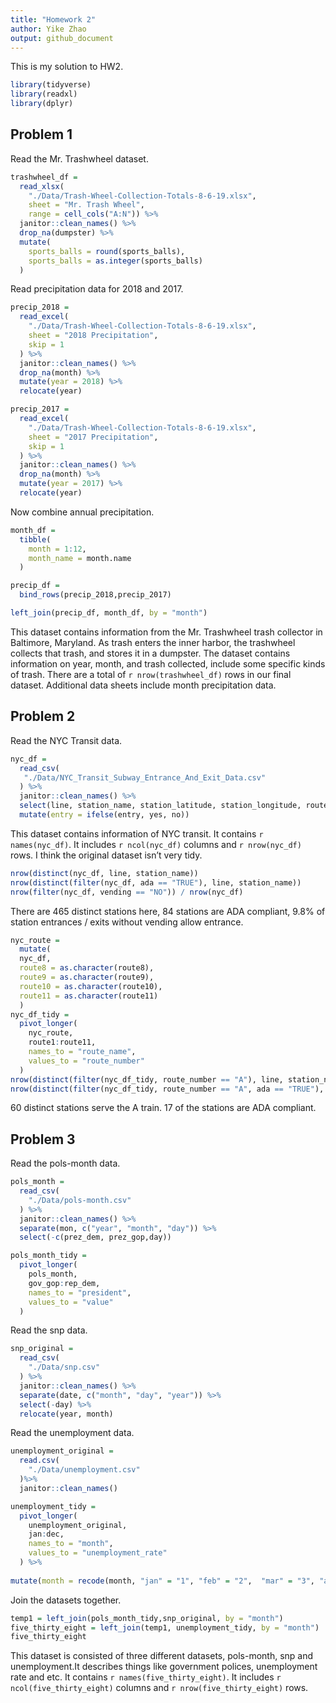 ```yaml
---
title: "Homework 2"
author: Yike Zhao
output: github_document
---
```


This is my solution to HW2.

```r
library(tidyverse)
library(readxl)
library(dplyr)
```

## Problem 1

Read the Mr. Trashwheel dataset.

```r
trashwheel_df =
  read_xlsx(
    "./Data/Trash-Wheel-Collection-Totals-8-6-19.xlsx",
    sheet = "Mr. Trash Wheel",
    range = cell_cols("A:N")) %>% 
  janitor::clean_names() %>% 
  drop_na(dumpster) %>%
  mutate(
    sports_balls = round(sports_balls),
    sports_balls = as.integer(sports_balls)
  )
```

Read precipitation data for 2018 and 2017.
```r
precip_2018 = 
  read_excel(
    "./Data/Trash-Wheel-Collection-Totals-8-6-19.xlsx",
    sheet = "2018 Precipitation",
    skip = 1
  ) %>%
  janitor::clean_names() %>%
  drop_na(month) %>%
  mutate(year = 2018) %>%
  relocate(year)

precip_2017 = 
  read_excel(
    "./Data/Trash-Wheel-Collection-Totals-8-6-19.xlsx",
    sheet = "2017 Precipitation",
    skip = 1
  ) %>%
  janitor::clean_names() %>%
  drop_na(month) %>%
  mutate(year = 2017) %>%
  relocate(year)
```

Now combine annual precipitation.

```r
month_df = 
  tibble(
    month = 1:12,
    month_name = month.name
  )

precip_df = 
  bind_rows(precip_2018,precip_2017)

left_join(precip_df, month_df, by = "month")
```
This dataset contains information from the Mr. Trashwheel trash collector in Baltimore, Maryland. As trash enters the inner harbor, the trashwheel collects that trash, and stores it in a dumpster. The dataset contains information on year, month, and trash collected, include some specific kinds of trash. There are a total of `r nrow(trashwheel_df)` rows in our final dataset. Additional data sheets include month precipitation data. 

## Problem 2

Read the NYC Transit data.

```r
nyc_df = 
  read_csv(
   "./Data/NYC_Transit_Subway_Entrance_And_Exit_Data.csv"
  ) %>%
  janitor::clean_names() %>%
  select(line, station_name, station_latitude, station_longitude, route1, route2, route3, route4, route5, route6, route7, route8, route9, route10, route11, entry, vending, entrance_type, ada) %>%
  mutate(entry = ifelse(entry, yes, no))
```

This dataset contains information of NYC transit. It contains `r names(nyc_df)`. It includes `r ncol(nyc_df)` columns and `r nrow(nyc_df)` rows. I think the original dataset isn't very tidy.

```r
nrow(distinct(nyc_df, line, station_name))
nrow(distinct(filter(nyc_df, ada == "TRUE"), line, station_name))
nrow(filter(nyc_df, vending == "NO")) / nrow(nyc_df)
```
There are 465 distinct stations here, 84 stations are ADA compliant, 9.8% of station entrances / exits without vending allow entrance.

```r
nyc_route =
  mutate(
  nyc_df,
  route8 = as.character(route8),
  route9 = as.character(route9),
  route10 = as.character(route10),
  route11 = as.character(route11)
  )
nyc_df_tidy = 
  pivot_longer(
    nyc_route,
    route1:route11,
    names_to = "route_name",
    values_to = "route_number"
  )
nrow(distinct(filter(nyc_df_tidy, route_number == "A"), line, station_name))
nrow(distinct(filter(nyc_df_tidy, route_number == "A", ada == "TRUE"), line, station_name))
```
60 distinct stations serve the A train. 17 of the stations are ADA compliant. 

## Problem 3

Read the pols-month data.

```r
pols_month = 
  read_csv(
    "./Data/pols-month.csv"
  ) %>%
  janitor::clean_names() %>%
  separate(mon, c("year", "month", "day")) %>%
  select(-c(prez_dem, prez_gop,day))

pols_month_tidy = 
  pivot_longer(
    pols_month,
    gov_gop:rep_dem,
    names_to = "president",
    values_to = "value"
  )
```

Read the snp data.

```r
snp_original = 
  read_csv(
    "./Data/snp.csv"
  ) %>%
  janitor::clean_names() %>%
  separate(date, c("month", "day", "year")) %>%
  select(-day) %>%
  relocate(year, month)
```

Read the unemployment data.

```r
unemployment_original = 
  read.csv(
    "./Data/unemployment.csv"
  )%>%
  janitor::clean_names()

unemployment_tidy = 
  pivot_longer(
    unemployment_original,
    jan:dec,
    names_to = "month",
    values_to = "unemployment_rate"
  ) %>% 
  
mutate(month = recode(month, "jan" = "1", "feb" = "2",  "mar" = "3", "apr" = "4", "may" = "5","jun" = "6", "jul" = "7", "aug" = "8", "sep" = "9", "oct" = "10", "nov" = "11", "dec" = "12"))
```

Join the datasets together.

```r
temp1 = left_join(pols_month_tidy,snp_original, by = "month")
five_thirty_eight = left_join(temp1, unemployment_tidy, by = "month")
five_thirty_eight
```

This dataset is consisted of three different datasets, pols-month, snp and unemployment.It describes things like government polices, unemployment rate and etc. It contains `r names(five_thirty_eight)`. It includes `r ncol(five_thirty_eight)` columns and `r nrow(five_thirty_eight)` rows.
